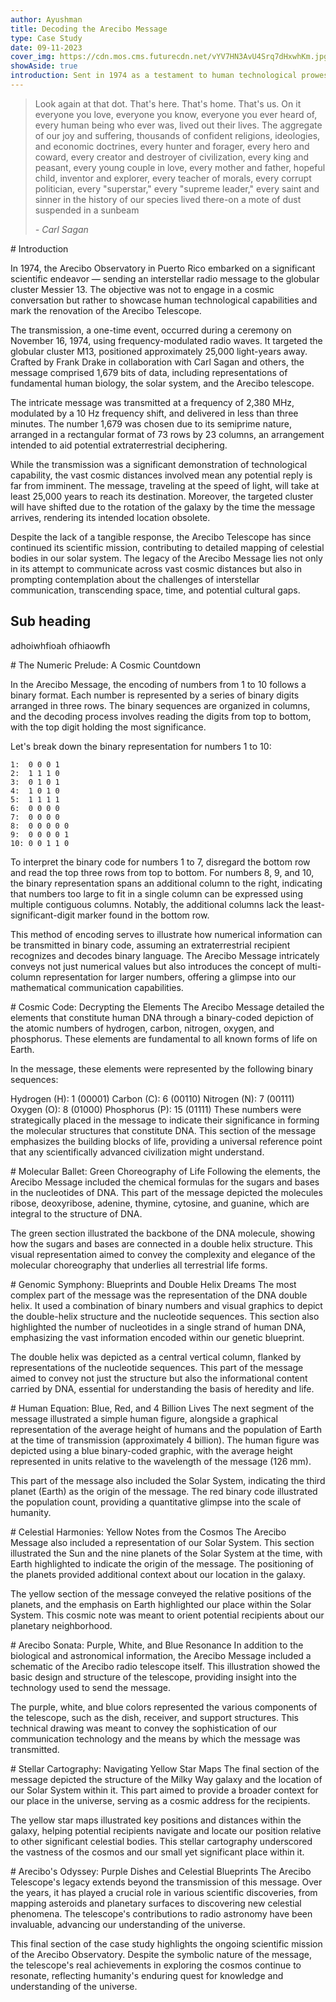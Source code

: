 ```yaml
---
author: Ayushman
title: Decoding the Arecibo Message
type: Case Study
date: 09-11-2023
cover_img: https://cdn.mos.cms.futurecdn.net/vYV7HN3AvU4Srq7dHxwhKm.jpg
showAside: true
introduction: Sent in 1974 as a testament to human technological prowess, this interstellar radio message carried essential details about Earth and humanity. Rather than a sincere attempt at extraterrestrial communication, it stood as a symbolic showcase of our technological achievements.
---
```


> Look again at that dot. That's here. That's home. That's us. On it everyone you love, everyone you know, everyone you ever heard of, every human being who ever was, lived out their lives. The aggregate of our joy and suffering, thousands of confident religions, ideologies, and economic doctrines, every hunter and forager, every hero and coward, every creator and destroyer of civilization, every king and peasant, every young couple in love, every mother and father, hopeful child, inventor and explorer, every teacher of morals, every corrupt politician, every "superstar," every "supreme leader," every saint and sinner in the history of our species lived there-on a mote of dust suspended in a sunbeam
>
> *- Carl Sagan*

<div>
# Introduction

In 1974, the Arecibo Observatory in Puerto Rico embarked on a significant scientific endeavor — sending an interstellar radio message to the globular cluster Messier 13. The objective was not to engage in a cosmic conversation but rather to showcase human technological capabilities and mark the renovation of the Arecibo Telescope.

The transmission, a one-time event, occurred during a ceremony on November 16, 1974, using frequency-modulated radio waves. It targeted the globular cluster M13, positioned approximately 25,000 light-years away. Crafted by Frank Drake in collaboration with Carl Sagan and others, the message comprised 1,679 bits of data, including representations of fundamental human biology, the solar system, and the Arecibo telescope.

The intricate message was transmitted at a frequency of 2,380 MHz, modulated by a 10 Hz frequency shift, and delivered in less than three minutes. The number 1,679 was chosen due to its semiprime nature, arranged in a rectangular format of 73 rows by 23 columns, an arrangement intended to aid potential extraterrestrial deciphering.

While the transmission was a significant demonstration of technological capability, the vast cosmic distances involved mean any potential reply is far from imminent. The message, traveling at the speed of light, will take at least 25,000 years to reach its destination. Moreover, the targeted cluster will have shifted due to the rotation of the galaxy by the time the message arrives, rendering its intended location obsolete.

Despite the lack of a tangible response, the Arecibo Telescope has since continued its scientific mission, contributing to detailed mapping of celestial bodies in our solar system. The legacy of the Arecibo Message lies not only in its attempt to communicate across vast cosmic distances but also in prompting contemplation about the challenges of interstellar communication, transcending space, time, and potential cultural gaps.

## Sub heading
adhoiwhfioah ofhiaowfh
</div>

<div>
# The Numeric Prelude: A Cosmic Countdown

In the Arecibo Message, the encoding of numbers from 1 to 10 follows a binary format. Each number is represented by a series of binary digits arranged in three rows. The binary sequences are organized in columns, and the decoding process involves reading the digits from top to bottom, with the top digit holding the most significance.

Let's break down the binary representation for numbers 1 to 10:

```
1:  0 0 0 1
2:  1 1 1 0
3:  0 1 0 1
4:  1 0 1 0
5:  1 1 1 1
6:  0 0 0 0
7:  0 0 0 0
8:  0 0 0 0 0
9:  0 0 0 0 1
10: 0 0 1 1 0
```

To interpret the binary code for numbers 1 to 7, disregard the bottom row and read the top three rows from top to bottom. For numbers 8, 9, and 10, the binary representation spans an additional column to the right, indicating that numbers too large to fit in a single column can be expressed using multiple contiguous columns. Notably, the additional columns lack the least-significant-digit marker found in the bottom row.

This method of encoding serves to illustrate how numerical information can be transmitted in binary code, assuming an extraterrestrial recipient recognizes and decodes binary language. The Arecibo Message intricately conveys not just numerical values but also introduces the concept of multi-column representation for larger numbers, offering a glimpse into our mathematical communication capabilities.
</div>

<div>
# Cosmic Code: Decrypting the Elements
The Arecibo Message detailed the elements that constitute human DNA through a binary-coded depiction of the atomic numbers of hydrogen, carbon, nitrogen, oxygen, and phosphorus. These elements are fundamental to all known forms of life on Earth.

In the message, these elements were represented by the following binary sequences:

Hydrogen (H): 1 (00001)
Carbon (C): 6 (00110)
Nitrogen (N): 7 (00111)
Oxygen (O): 8 (01000)
Phosphorus (P): 15 (01111)
These numbers were strategically placed in the message to indicate their significance in forming the molecular structures that constitute DNA. This section of the message emphasizes the building blocks of life, providing a universal reference point that any scientifically advanced civilization might understand.


</div>
<div>
# Molecular Ballet: Green Choreography of Life
Following the elements, the Arecibo Message included the chemical formulas for the sugars and bases in the nucleotides of DNA. This part of the message depicted the molecules ribose, deoxyribose, adenine, thymine, cytosine, and guanine, which are integral to the structure of DNA.

The green section illustrated the backbone of the DNA molecule, showing how the sugars and bases are connected in a double helix structure. This visual representation aimed to convey the complexity and elegance of the molecular choreography that underlies all terrestrial life forms.
</div>
<div>
# Genomic Symphony: Blueprints and Double Helix Dreams
The most complex part of the message was the representation of the DNA double helix. It used a combination of binary numbers and visual graphics to depict the double-helix structure and the nucleotide sequences. This section also highlighted the number of nucleotides in a single strand of human DNA, emphasizing the vast information encoded within our genetic blueprint.

The double helix was depicted as a central vertical column, flanked by representations of the nucleotide sequences. This part of the message aimed to convey not just the structure but also the informational content carried by DNA, essential for understanding the basis of heredity and life.
</div>
<div>
# Human Equation: Blue, Red, and 4 Billion Lives
The next segment of the message illustrated a simple human figure, alongside a graphical representation of the average height of humans and the population of Earth at the time of transmission (approximately 4 billion). The human figure was depicted using a blue binary-coded graphic, with the average height represented in units relative to the wavelength of the message (126 mm).

This part of the message also included the Solar System, indicating the third planet (Earth) as the origin of the message. The red binary code illustrated the population count, providing a quantitative glimpse into the scale of humanity.
</div>
<div>
# Celestial Harmonies: Yellow Notes from the Cosmos
The Arecibo Message also included a representation of our Solar System. This section illustrated the Sun and the nine planets of the Solar System at the time, with Earth highlighted to indicate the origin of the message. The positioning of the planets provided additional context about our location in the galaxy.

The yellow section of the message conveyed the relative positions of the planets, and the emphasis on Earth highlighted our place within the Solar System. This cosmic note was meant to orient potential recipients about our planetary neighborhood.
</div>
<div>
# Arecibo Sonata: Purple, White, and Blue Resonance
In addition to the biological and astronomical information, the Arecibo Message included a schematic of the Arecibo radio telescope itself. This illustration showed the basic design and structure of the telescope, providing insight into the technology used to send the message.

The purple, white, and blue colors represented the various components of the telescope, such as the dish, receiver, and support structures. This technical drawing was meant to convey the sophistication of our communication technology and the means by which the message was transmitted.
</div>
<div>
# Stellar Cartography: Navigating Yellow Star Maps
The final section of the message depicted the structure of the Milky Way galaxy and the location of our Solar System within it. This part aimed to provide a broader context for our place in the universe, serving as a cosmic address for the recipients.

The yellow star maps illustrated key positions and distances within the galaxy, helping potential recipients navigate and locate our position relative to other significant celestial bodies. This stellar cartography underscored the vastness of the cosmos and our small yet significant place within it.
</div>
<div>
# Arecibo's Odyssey: Purple Dishes and Celestial Blueprints
The Arecibo Telescope's legacy extends beyond the transmission of this message. Over the years, it has played a crucial role in various scientific discoveries, from mapping asteroids and planetary surfaces to discovering new celestial phenomena. The telescope's contributions to radio astronomy have been invaluable, advancing our understanding of the universe.

This final section of the case study highlights the ongoing scientific mission of the Arecibo Observatory. Despite the symbolic nature of the message, the telescope's real achievements in exploring the cosmos continue to resonate, reflecting humanity's enduring quest for knowledge and understanding of the universe.
</div>
